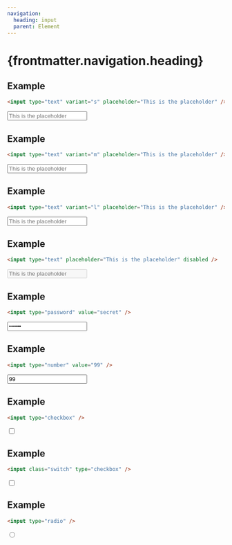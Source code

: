 ```yaml
---
navigation:
  heading: input
  parent: Element
---
```


# {frontmatter.navigation.heading}
## Example
```html
<input type="text" variant="s" placeholder="This is the placeholder" />
```
<input type="text" variant="s" placeholder="This is the placeholder" />

## Example
```html
<input type="text" variant="m" placeholder="This is the placeholder" />
```
<input type="text" variant="m" placeholder="This is the placeholder" />

## Example
```html
<input type="text" variant="l" placeholder="This is the placeholder" />
```
<input type="text" variant="l" placeholder="This is the placeholder" />

## Example
```html
<input type="text" placeholder="This is the placeholder" disabled />
```
<input type="text" placeholder="This is the placeholder" disabled />

## Example
```html
<input type="password" value="secret" />
```
<input type="password" value="secret" />

## Example
```html
<input type="number" value="99" />
```
<input type="number" value="99" />

## Example
```html
<input type="checkbox" />
```
<input type="checkbox" />

## Example
```html
<input class="switch" type="checkbox" />
```
<input class="switch" type="checkbox" />

## Example
```html
<input type="radio" />
```
<input type="radio" />

